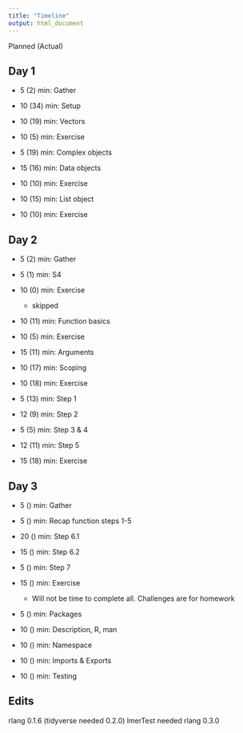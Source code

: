 ```yaml
---
title: "Timeline"
output: html_document
---
```

Planned (Actual)

## Day 1
* 5 (2) min: Gather
* 10 (34) min: Setup
* 10 (19) min: Vectors
* 10 (5) min: Exercise

* 5 (19) min: Complex objects
* 15 (16) min: Data objects
* 10 (10) min: Exercise
* 10 (15) min: List object
* 10 (10) min: Exercise
    
## Day 2
* 5 (2) min: Gather
* 5 (1) min: S4
* 10 (0) min: Exercise
    - skipped
* 10 (11) min: Function basics
* 10 (5) min: Exercise
* 15 (11) min: Arguments
* 10 (17) min: Scoping
* 10 (18) min: Exercise

* 5 (13) min: Step 1
* 12 (9) min: Step 2
* 5 (5) min: Step 3 & 4
* 12 (11) min: Step 5
* 15 (18) min: Exercise

## Day 3
* 5 () min: Gather
* 5 () min: Recap function steps 1-5
* 20 () min: Step 6.1
* 15 () min: Step 6.2
* 5 () min: Step 7

* 15 () min: Exercise
    - Will not be time to complete all. Challenges are for homework
* 5 () min: Packages
* 10 () min: Description, R, man
* 10 () min: Namespace
* 10 () min: Imports & Exports
* 10 () min: Testing

## Edits
rlang 0.1.6 (tidyverse needed 0.2.0)
lmerTest needed rlang 0.3.0
